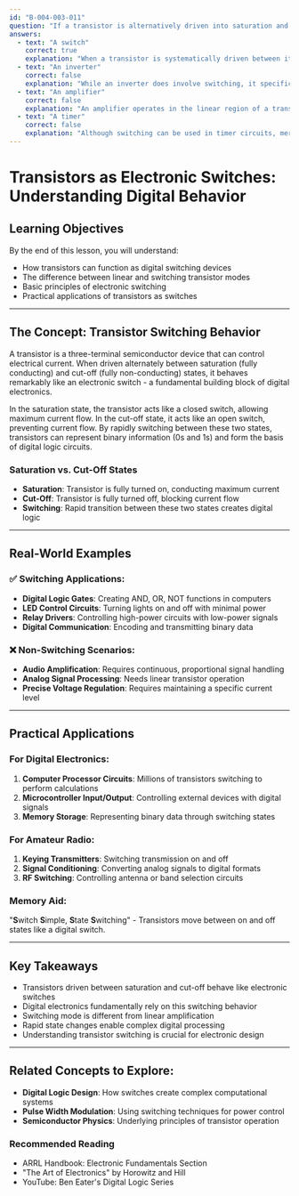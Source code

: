 ```yaml
---
id: "B-004-003-011"
question: "If a transistor is alternatively driven into saturation and cut-off, what does it behave like?"
answers:
  - text: "A switch"
    correct: true
    explanation: "When a transistor is systematically driven between its fully conducting (saturation) and fully non-conducting (cut-off) states, it functions exactly like an electronic switch. In this mode, the transistor acts as a binary device that can be rapidly turned on and off, mimicking the opening and closing of an electrical circuit without any moving mechanical parts."
  - text: "An inverter"
    correct: false
    explanation: "While an inverter does involve switching, it specifically refers to a circuit that changes signal polarity (converts 1 to 0 or vice versa). Simply switching a transistor between states doesn't automatically create an inverter circuit, which requires additional components and specific configuration."
  - text: "An amplifier"
    correct: false
    explanation: "An amplifier operates in the linear region of a transistor's response, where output signals are proportional to input signals. In contrast, a switch-mode transistor moves between fully on and fully off states, which is fundamentally different from the continuous signal amplification an amplifier provides."
  - text: "A timer"
    correct: false
    explanation: "Although switching can be used in timer circuits, merely switching between saturation and cut-off doesn't inherently create a timing function. A timer requires additional components like capacitors and resistors to create precise time-based behavior."
---
```


# Transistors as Electronic Switches: Understanding Digital Behavior

## Learning Objectives
By the end of this lesson, you will understand:
- How transistors can function as digital switching devices
- The difference between linear and switching transistor modes
- Basic principles of electronic switching
- Practical applications of transistors as switches

---

## The Concept: Transistor Switching Behavior

A transistor is a three-terminal semiconductor device that can control electrical current. When driven alternately between saturation (fully conducting) and cut-off (fully non-conducting) states, it behaves remarkably like an electronic switch - a fundamental building block of digital electronics.

In the saturation state, the transistor acts like a closed switch, allowing maximum current flow. In the cut-off state, it acts like an open switch, preventing current flow. By rapidly switching between these two states, transistors can represent binary information (0s and 1s) and form the basis of digital logic circuits.

### Saturation vs. Cut-Off States

- **Saturation**: Transistor is fully turned on, conducting maximum current
- **Cut-Off**: Transistor is fully turned off, blocking current flow
- **Switching**: Rapid transition between these two states creates digital logic

---

## Real-World Examples

### ✅ Switching Applications:
- **Digital Logic Gates**: Creating AND, OR, NOT functions in computers
- **LED Control Circuits**: Turning lights on and off with minimal power
- **Relay Drivers**: Controlling high-power circuits with low-power signals
- **Digital Communication**: Encoding and transmitting binary data

### ❌ Non-Switching Scenarios:
- **Audio Amplification**: Requires continuous, proportional signal handling
- **Analog Signal Processing**: Needs linear transistor operation
- **Precise Voltage Regulation**: Requires maintaining a specific current level

---

## Practical Applications

### For Digital Electronics:
1. **Computer Processor Circuits**: Millions of transistors switching to perform calculations
2. **Microcontroller Input/Output**: Controlling external devices with digital signals
3. **Memory Storage**: Representing binary data through switching states

### For Amateur Radio:
1. **Keying Transmitters**: Switching transmission on and off
2. **Signal Conditioning**: Converting analog signals to digital formats
3. **RF Switching**: Controlling antenna or band selection circuits

### Memory Aid:
"**S**witch **S**imple, **S**tate **S**witching" - Transistors move between on and off states like a digital switch.

---

## Key Takeaways

- Transistors driven between saturation and cut-off behave like electronic switches
- Digital electronics fundamentally rely on this switching behavior
- Switching mode is different from linear amplification
- Rapid state changes enable complex digital processing
- Understanding transistor switching is crucial for electronic design

---

## Related Concepts to Explore:
- **Digital Logic Design**: How switches create complex computational systems
- **Pulse Width Modulation**: Using switching techniques for power control
- **Semiconductor Physics**: Underlying principles of transistor operation

### Recommended Reading
- ARRL Handbook: Electronic Fundamentals Section
- "The Art of Electronics" by Horowitz and Hill
- YouTube: Ben Eater's Digital Logic Series